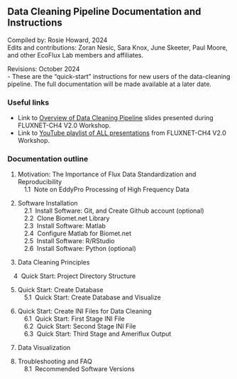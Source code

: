 ## Data Cleaning Pipeline Documentation and Instructions

Compiled by: Rosie Howard, 2024\
Edits and contributions: Zoran Nesic, Sara Knox, June Skeeter, Paul Moore, and other EcoFlux Lab members and affiliates.

Revisions: October 2024\
- These are the "quick-start" instructions for new users of the data-cleaning pipeline. The full documentation will be made available at a later date. 

### Useful links 
- Link to <a href="presentation/DataCleaningPipeline_Overview_Final_Web.zip">Overview of Data Cleaning Pipeline</a> slides presented during FLUXNET-CH4 V2.0 Workshop.
- Link to <a href="https://www.youtube.com/watch?v=wpeOC09LvS8&list=PLwwM5mY7NX4S62HBzrxXWvox_tWysd9un&ab_channel=EcoFluxLab">YouTube playlist of ALL presentations</a> from FLUXNET-CH4 V2.0 Workshop.

### Documentation outline

1. Motivation: The Importance of Flux Data Standardization and Reproducibility\
&emsp;1.1 &nbsp;Note on EddyPro Processing of High Frequency Data\

2. Software Installation\
&emsp;2.1 &nbsp;Install Software: Git, and Create Github account (optional)\
&emsp;2.2 &nbsp;Clone Biomet.net Library\
&emsp;2.3 &nbsp;Install Software: Matlab\
&emsp;2.4 &nbsp;Configure Matlab for Biomet.net\
&emsp;2.5 &nbsp;Install Software: R/RStudio\
&emsp;2.6 &nbsp;Install Software: Python (optional)

3. Data Cleaning Principles

<!-- 4. Set Up Project Directory Structure and Configure Matlab\ -->
&emsp;4 &nbsp;Quick Start: Project Directory Structure\

<!-- &emsp;4.1 &nbsp;Quick Start: Directory Structure and Matlab Configuration\
&emsp;4.2 &nbsp;Full Documentation: Set Up Project Directory Structure\
&emsp;4.3 &nbsp;Full Documentation: Configure Matlab for Data Structure -->

<!-- 5. Create Database from Raw Data and Visualize Contents\ -->

5. Quick Start: Create Database\
&emsp;5.1 &nbsp;Quick Start: Create Database and Visualize \
<!-- &emsp;5.2 &nbsp;Full Documentation: Create Database -->

<!-- 6. Create Your Own INI Files for Data Cleaning\ -->

6. Quick Start: Create INI Files for Data Cleaning\
&emsp;6.1 &nbsp;Quick Start: First Stage INI File\
&emsp;6.2 &nbsp;Quick Start: Second Stage INI File\
&emsp;6.3 &nbsp;Quick Start: Third Stage and Ameriflux Output\
<!-- &emsp;6.4 &nbsp;Full Documentation: First Stage INI file, Global Variables, Include Files, and Tags\
&emsp;6.5 &nbsp;Full Documentation: Second Stage INI\
&emsp;6.6 &nbsp;Full Documentation: Third Stage and Ameriflux Output -->

7. Data Visualization

8. Troubleshooting and FAQ\
&emsp;8.1 &nbsp;Recommended Software Versions\
<!--&emsp;8.2 &nbsp;Recommended Software Versions-->

